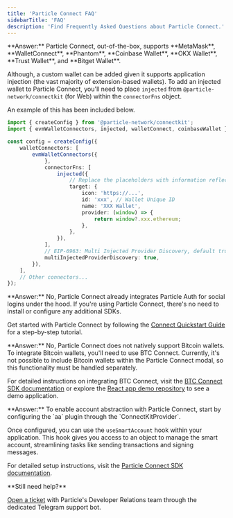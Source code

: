 ```yaml
---
title: 'Particle Connect FAQ'
sidebarTitle: 'FAQ'
description: 'Find Frequently Asked Questions about Particle Connect.'
---
```


<AccordionGroup>

<Accordion title="How do I add a custom wallet to Particle Connect?" icon="ethereum">
**Answer:** Particle Connect, out-of-the-box, supports **MetaMask**, **WalletConnect**, **Phantom**, **Coinbase Wallet**, **OKX Wallet**, **Trust Wallet**, and **Bitget Wallet**.

Although, a custom wallet can be added given it supports application injection (the vast majority of extension-based wallets). To add an injected wallet to Particle Connect, you'll need to place `injected` from `@particle-network/connectkit` (for Web) within the `connectorFns` object.

An example of this has been included below.
```ts
import { createConfig } from '@particle-network/connectkit';
import { evmWalletConnectors, injected, walletConnect, coinbaseWallet } from '@particle-network/connectkit/evm';

const config = createConfig({
    walletConnectors: [
        evmWalletConnectors({
            },
            connectorFns: [
                injected({
                    // Replace the placeholders with information reflecting the wallet you're including.
                    target: {
                        icon: 'https://...',
                        id: 'xxx', // Wallet Unique ID
                        name: 'XXX Wallet',
                        provider: (window) => {
                            return window?.xxx.ethereum;
                        },
                    },
                }),
            ],
            // EIP-6963: Multi Injected Provider Discovery, default true.
            multiInjectedProviderDiscovery: true,
        }),
    ],
    // Other connectors...
});
```
</Accordion>

<Accordion title="Do I need to use Particle Auth if I'm using Particle Connect?" icon="block-question">
  **Answer:** No, Particle Connect already integrates Particle Auth for social logins under the hood. If you're using Particle Connect, there's no need to install or configure any additional SDKs.

  <Tip>Get started with Particle Connect by following the [Connect Quickstart Guide](/guides/wallet-as-a-service/waas/connect/web-quickstart) for a step-by-step tutorial.</Tip>
</Accordion>

<Accordion title="Does Particle Connect include support for Bitcoin wallets through BTC Connect?" icon="bitcoin">
  **Answer:** No, Particle Connect does not natively support Bitcoin wallets. To integrate Bitcoin wallets, you'll need to use BTC Connect. Currently, it's not possible to include Bitcoin wallets within the Particle Connect modal, so this functionality must be handled separately.

  <Tip>For detailed instructions on integrating BTC Connect, visit the [BTC Connect SDK documentation](/api-reference/btc/desktop/web) or explore the [React app demo repository](https://github.com/Particle-Network/btc-connect-B2-react-app) to see a demo application.</Tip>
</Accordion>

<Accordion title="How do I use account abstraction with Particle Connect?" icon="file-user">
  **Answer:** To enable account abstraction with Particle Connect, start by configuring the `aa` plugin through the `ConnectKitProvider`. 

  Once configured, you can use the `useSmartAccount` hook within your application. This hook gives you access to an object to manage the smart account, streamlining tasks like sending transactions and signing messages.

  <Tip>For detailed setup instructions, visit the [Particle Connect SDK documentation](/api-reference/connect/desktop/web#account-abstraction).</Tip>
</Accordion>

</AccordionGroup>

<Note>
**Still need help?**

[Open a ticket](https://t.me/particle_developer_bot) with Particle's Developer Relations team through the dedicated Telegram support bot.
</Note>